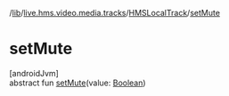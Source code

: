 /[lib](/api-reference/android/v2/home/content)/[live.hms.video.media.tracks](../index)/[HMSLocalTrack](index)/[setMute](set-mute)

# setMute

[androidJvm]\
abstract fun [setMute](set-mute)(value: [Boolean](https://kotlinlang.org/api/latest/jvm/stdlib/kotlin/-boolean/index.html))
